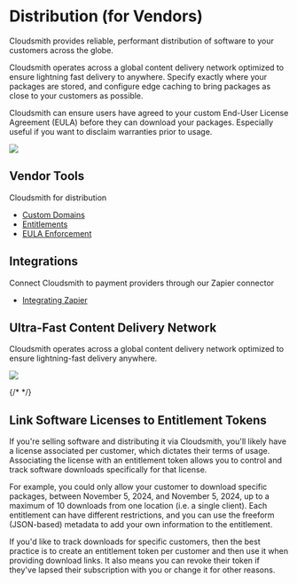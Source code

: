 

# Distribution (for Vendors)

Cloudsmith provides reliable, performant distribution of software to your customers across the globe.

Cloudsmith operates across a global content delivery network optimized to ensure lightning fast delivery to anywhere. Specify exactly where your packages are stored, and configure edge caching to bring packages as close to your customers as possible.

Cloudsmith can ensure users have agreed to your custom End-User License Agreement (EULA) before they can download your packages. Especially useful if you want to disclaim warranties prior to usage.

<img src="https://files.readme.io/2d6fc0d-CS_Global_Distribution.svg" />


## Vendor Tools

Cloudsmith for distribution
<ul>
<li><a href="/software-distribution/broadcasts-custom-domain">Custom Domains</a></li>
<li><a href="/software-distribution/entitlement-tokens">Entitlements</a></li>
<li><a href="/software-distribution/eula">EULA Enforcement</a></li>
</ul>

## Integrations

Connect Cloudsmith to payment providers through our Zapier connector
<ul>
<li><a href="/integrations/integrating-with-zapier">Integrating Zapier</a></li>
</ul>


## Ultra-Fast Content Delivery Network

Cloudsmith operates across a global content delivery network optimized to ensure lightning-fast delivery anywhere.

<img src="https://files.readme.io/6a14392-CS_Map_showing_POPs.svg" />

{/* <BlockImage src={img}></BlockImage> */}

## Link Software Licenses to Entitlement Tokens

If you're selling software and distributing it via Cloudsmith, you'll likely have a license associated per customer, which dictates their terms of usage. Associating the license with an entitlement token allows you to control and track software downloads specifically for that license. 

For example, you could only allow your customer to download specific packages, between November 5, 2024, and November 5, 2024, up to a maximum of 10 downloads from one location (i.e. a single client). Each entitlement can have different restrictions, and you can use the freeform (JSON-based) metadata to add your own information to the entitlement.

If you'd like to track downloads for specific customers, then the best practice is to create an entitlement token per customer and then use it when providing download links. It also means you can revoke their token if they've lapsed their subscription with you or change it for other reasons.
